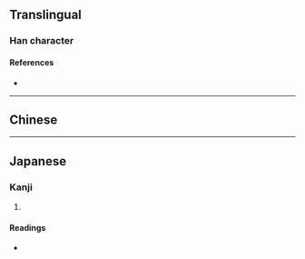 {{character info/new}}
==Translingual==

===Han character===
{{Han char|rn=75|rad=木|as=04|sn=8|four=|canj=DHS,DIS|ids=⿰木户}}

====References====
* {{Han ref|kx=0517.011|hdz=21167.041|uh=67A6|ud=26534}}

----

==Chinese==
{{zh-see|櫨|v}}

----

==Japanese==

===Kanji===
{{ja-kanji|grade=|rs=木04}}

# {{defn|lang=ja|sort=木04}}

====Readings====
* {{ja-readings
|goon=る
|kanon=ろ
|kun=はぜ-
}}
